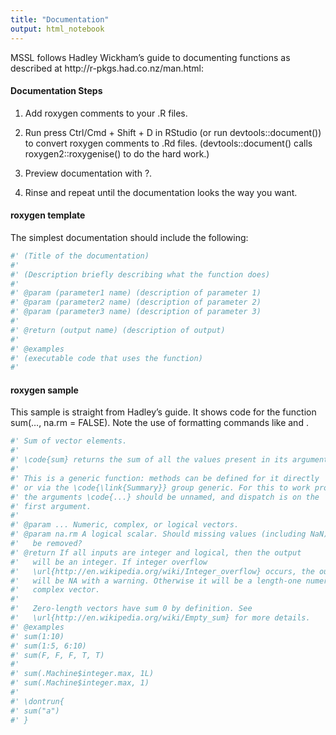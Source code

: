 ```yaml
---
title: "Documentation"
output: html_notebook
---
```


MSSL follows Hadley Wickham's guide to documenting functions as described at http://r-pkgs.had.co.nz/man.html:


#### Documentation Steps

1. Add roxygen comments to your .R files.

2. Run press Ctrl/Cmd + Shift + D in RStudio (or run devtools::document()) to convert roxygen comments to .Rd files. (devtools::document() calls roxygen2::roxygenise() to do the hard work.)

3. Preview documentation with ?.

4. Rinse and repeat until the documentation looks the way you want.


#### roxygen template

The simplest documentation should include the following:


```r
#' (Title of the documentation)
#'
#' (Description briefly describing what the function does)
#'
#' @param (parameter1 name) (description of parameter 1)
#' @param (parameter2 name) (description of parameter 2)
#' @param (parameter3 name) (description of parameter 3)
#'
#' @return (output name) (description of output) 
#'
#' @examples
#' (executable code that uses the function) 
#' 
```



#### roxygen sample 

This sample is straight from Hadley's guide. It shows code for the function sum(..., na.rm = FALSE). Note the use of formatting commands like \code and \link.

```r
#' Sum of vector elements.
#'
#' \code{sum} returns the sum of all the values present in its arguments.
#'
#' This is a generic function: methods can be defined for it directly
#' or via the \code{\link{Summary}} group generic. For this to work properly,
#' the arguments \code{...} should be unnamed, and dispatch is on the
#' first argument.
#'
#' @param ... Numeric, complex, or logical vectors.
#' @param na.rm A logical scalar. Should missing values (including NaN)
#'   be removed?
#' @return If all inputs are integer and logical, then the output
#'   will be an integer. If integer overflow
#'   \url{http://en.wikipedia.org/wiki/Integer_overflow} occurs, the output
#'   will be NA with a warning. Otherwise it will be a length-one numeric or
#'   complex vector.
#'
#'   Zero-length vectors have sum 0 by definition. See
#'   \url{http://en.wikipedia.org/wiki/Empty_sum} for more details.
#' @examples
#' sum(1:10)
#' sum(1:5, 6:10)
#' sum(F, F, F, T, T)
#'
#' sum(.Machine$integer.max, 1L)
#' sum(.Machine$integer.max, 1)
#'
#' \dontrun{
#' sum("a")
#' }
```



